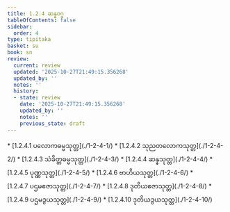 ```yaml
---
title: 1.2.4 ဆန္နဝဂ္ဂ
tableOfContents: false
sidebar:
  order: 4
type: tipitaka
basket: su
book: sn
review:
  current: review
  updated: '2025-10-27T21:49:15.356268'
  updated_by: ''
  notes: ''
  history:
  - state: review
    date: '2025-10-27T21:49:15.356268'
    updated_by: ''
    notes: ''
    previous_state: draft
---
```



<ReviewStatus review={frontmatter.review} showDetails={true} />

<HypothesisAnnotation frontmatter={frontmatter} />

<DynamicBreadcrumb />



<TableOfContents book="sn" section="1.2.4">
* [1.2.4.1 ပလောကဓမ္မသုတ္တ](./1-2-4-1/)
* [1.2.4.2 သုညတလောကသုတ္တ](./1-2-4-2/)
* [1.2.4.3 သံခိတ္တဓမ္မသုတ္တ](./1-2-4-3/)
* [1.2.4.4 ဆန္နသုတ္တ](./1-2-4-4/)
* [1.2.4.5 ပုဏ္ဏသုတ္တ](./1-2-4-5/)
* [1.2.4.6 ဗာဟိယသုတ္တ](./1-2-4-6/)
* [1.2.4.7 ပဌမဧဇာသုတ္တ](./1-2-4-7/)
* [1.2.4.8 ဒုတိယဧဇာသုတ္တ](./1-2-4-8/)
* [1.2.4.9 ပဌမဒွယသုတ္တ](./1-2-4-9/)
* [1.2.4.10 ဒုတိယဒွယသုတ္တ](./1-2-4-10/)
</TableOfContents>